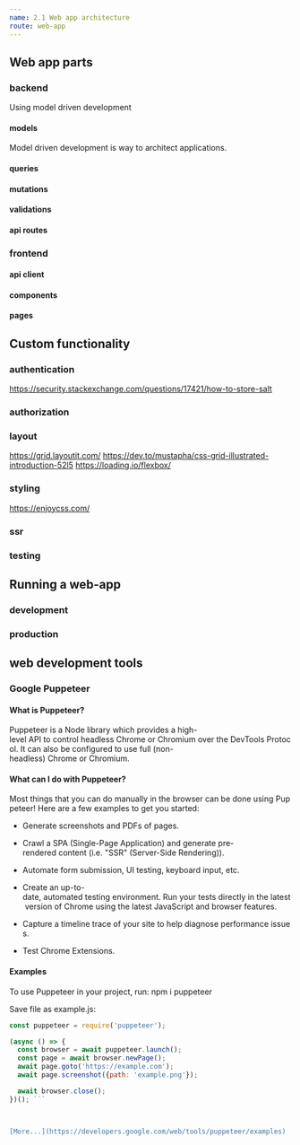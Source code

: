 ```yaml
---
name: 2.1 Web app architecture
route: web-app
---
```


## Web app parts

### backend
Using model driven development

#### models
Model driven development is way to architect applications.

#### queries

#### mutations

#### validations

#### api routes

### frontend

#### api client

#### components

#### pages


## Custom functionality

### authentication
https://security.stackexchange.com/questions/17421/how-to-store-salt
### authorization

### layout
https://grid.layoutit.com/
https://dev.to/mustapha/css-grid-illustrated-introduction-52l5
https://loading.io/flexbox/

### styling
https://enjoycss.com/
### ssr

### testing

## Running a web-app

### development

### production


## web development tools

### Google Puppeteer

#### What is Puppeteer?

Puppeteer is a Node library which provides a high-level API to control headless Chrome or Chromium over the DevTools Protocol. It can also be configured to use full (non-headless) Chrome or Chromium.

#### What can I do with Puppeteer?

Most things that you can do manually in the browser can be done using Puppeteer! Here are a few examples to get you started:

* Generate screenshots and PDFs of pages.

* Crawl a SPA (Single-Page Application) and generate pre-rendered content (i.e. "SSR" (Server-Side Rendering)).

* Automate form submission, UI testing, keyboard input, etc.

* Create an up-to-date, automated testing environment. Run your tests directly in the latest version of Chrome using the latest JavaScript and browser features.

* Capture a timeline trace of your site to help diagnose performance issues.

* Test Chrome Extensions.

#### Examples 

To use Puppeteer in your project, run:
    npm i puppeteer
 
Save file as example.js:
```js
const puppeteer = require('puppeteer');

(async () => {
  const browser = await puppeteer.launch();
  const page = await browser.newPage();
  await page.goto('https://example.com');
  await page.screenshot({path: 'example.png'});

  await browser.close();
})(); ```



[More...](https://developers.google.com/web/tools/puppeteer/examples)


